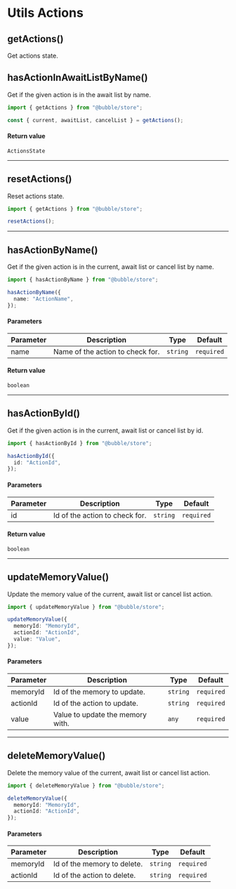 # Utils Actions

## getActions()

Get actions state.

## hasActionInAwaitListByName()

Get if the given action is in the await list by name.

```typescript
import { getActions } from "@bubble/store";

const { current, awaitList, cancelList } = getActions();
```

#### Return value

```
ActionsState
```

---

## resetActions()

Reset actions state.

```typescript
import { getActions } from "@bubble/store";

resetActions();
```

---

## hasActionByName()

Get if the given action is in the current, await list or cancel list by name.

```typescript
import { hasActionByName } from "@bubble/store";

hasActionByName({
  name: "ActionName",
});
```

#### Parameters

| Parameter | Description                      | Type     | Default    |
| --------- | -------------------------------- | -------- | ---------- |
| name      | Name of the action to check for. | `string` | `required` |

#### Return value

```
boolean
```

---

## hasActionById()

Get if the given action is in the current, await list or cancel list by id.

```typescript
import { hasActionById } from "@bubble/store";

hasActionById({
  id: "ActionId",
});
```

#### Parameters

| Parameter | Description                    | Type     | Default    |
| --------- | ------------------------------ | -------- | ---------- |
| id        | Id of the action to check for. | `string` | `required` |

#### Return value

```
boolean
```

---

## updateMemoryValue()

Update the memory value of the current, await list or cancel list action.

```typescript
import { updateMemoryValue } from "@bubble/store";

updateMemoryValue({
  memoryId: "MemoryId",
  actionId: "ActionId",
  value: "Value",
});
```

#### Parameters

| Parameter | Description                      | Type     | Default    |
| --------- | -------------------------------- | -------- | ---------- |
| memoryId  | Id of the memory to update.      | `string` | `required` |
| actionId  | Id of the action to update.      | `string` | `required` |
| value     | Value to update the memory with. | `any`    | `required` |

---

## deleteMemoryValue()

Delete the memory value of the current, await list or cancel list action.

```typescript
import { deleteMemoryValue } from "@bubble/store";

deleteMemoryValue({
  memoryId: "MemoryId",
  actionId: "ActionId",
});
```

#### Parameters

| Parameter | Description                 | Type     | Default    |
| --------- | --------------------------- | -------- | ---------- |
| memoryId  | Id of the memory to delete. | `string` | `required` |
| actionId  | Id of the action to delete. | `string` | `required` |
